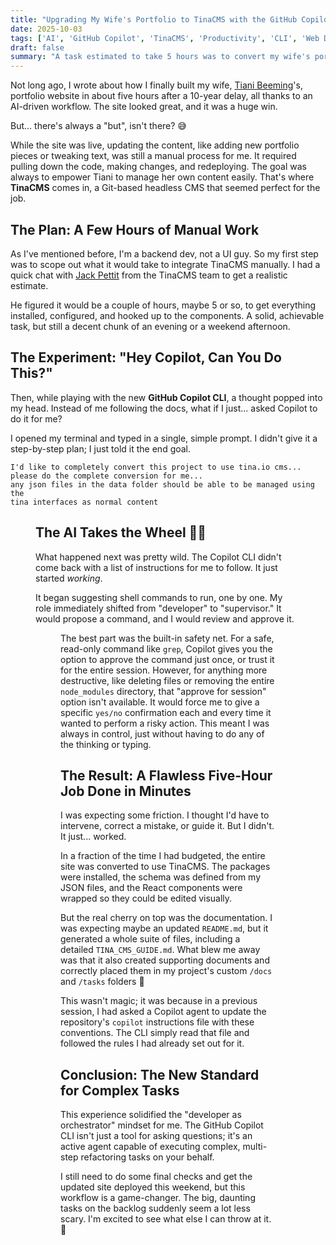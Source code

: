 ```yaml
---
title: "Upgrading My Wife's Portfolio to TinaCMS with the GitHub Copilot CLI"
date: 2025-10-03
tags: ['AI', 'GitHub Copilot', 'TinaCMS', 'Productivity', 'CLI', 'Web Development']
draft: false
summary: "A task estimated to take 5 hours was to convert my wife's portfolio to use TinaCMS. I decided to see if the new GitHub Copilot CLI could do it for me. The result was surprising."
---
```


Not long ago, I wrote about how I finally built my wife, [Tiani Beeming](https://tianibeeming.com)'s, portfolio website in about five hours after a 10-year delay, all thanks to an AI-driven workflow. The site looked great, and it was a huge win.

But... there's always a "but", isn't there? 😅

While the site was live, updating the content, like adding new portfolio pieces or tweaking text, was still a manual process for me. It required pulling down the code, making changes, and redeploying. The goal was always to empower Tiani to manage her own content easily. That's where **TinaCMS** comes in, a Git-based headless CMS that seemed perfect for the job.

## The Plan: A Few Hours of Manual Work

As I've mentioned before, I'm a backend dev, not a UI guy. So my first step was to scope out what it would take to integrate TinaCMS manually. I had a quick chat with [Jack Pettit](https://au.linkedin.com/in/jackdevau) from the TinaCMS team to get a realistic estimate.

He figured it would be a couple of hours, maybe 5 or so, to get everything installed, configured, and hooked up to the components. A solid, achievable task, but still a decent chunk of an evening or a weekend afternoon.

## The Experiment: "Hey Copilot, Can You Do This?"

Then, while playing with the new **GitHub Copilot CLI**, a thought popped into my head. Instead of me following the docs, what if I just... asked Copilot to do it for me?

I opened my terminal and typed in a single, simple prompt. I didn't give it a step-by-step plan; I just told it the end goal.

```
I'd like to completely convert this project to use tina.io cms... 
please do the complete conversion for me... 
any json files in the data folder should be able to be managed using the 
tina interfaces as normal content
```

<Figure
key="/images/copilot-cli-initial-prompt.png"
src="/images/copilot-cli-initial-prompt.png"
alt="A terminal window showing the GitHub Copilot CLI prompt being entered to start the TinaCMS conversion."
width="0" height="0"
caption="Just a single, high-level prompt to kick things off. Let's see what happens..."
/>

## The AI Takes the Wheel 🧑‍✈️

What happened next was pretty wild. The Copilot CLI didn't come back with a list of instructions for me to follow. It just started *working*.

It began suggesting shell commands to run, one by one. My role immediately shifted from "developer" to "supervisor." It would propose a command, and I would review and approve it.

<Figure
key="/images/copilot-cli-approving-command.png"
src="/images/copilot-cli-approving-command.png"
alt="A screenshot of the Copilot CLI prompting the user for permission to run a command like 'npm install'."
width="0" height="0"
caption="My main job was to review and approve the commands Copilot wanted to run."
/>

The best part was the built-in safety net. For a safe, read-only command like `grep`, Copilot gives you the option to approve the command just once, or trust it for the entire session. However, for anything more destructive, like deleting files or removing the entire `node_modules` directory, that "approve for session" option isn't available. It would force me to give a specific `yes/no` confirmation each and every time it wanted to perform a risky action. This meant I was always in control, just without having to do any of the thinking or typing.

## The Result: A Flawless Five-Hour Job Done in Minutes

I was expecting some friction. I thought I'd have to intervene, correct a mistake, or guide it. But I didn't. It just... worked.

In a fraction of the time I had budgeted, the entire site was converted to use TinaCMS. The packages were installed, the schema was defined from my JSON files, and the React components were wrapped so they could be edited visually.

But the real cherry on top was the documentation. I was expecting maybe an updated `README.md`, but it generated a whole suite of files, including a detailed `TINA_CMS_GUIDE.md`. What blew me away was that it also created supporting documents and correctly placed them in my project's custom `/docs` and `/tasks` folders 🤯

This wasn't magic; it was because in a previous session, I had asked a Copilot agent to update the repository's `copilot` instructions file with these conventions. The CLI simply read that file and followed the rules I had already set out for it.

## Conclusion: The New Standard for Complex Tasks

This experience solidified the "developer as orchestrator" mindset for me. The GitHub Copilot CLI isn't just a tool for asking questions; it's an active agent capable of executing complex, multi-step refactoring tasks on your behalf.

I still need to do some final checks and get the updated site deployed this weekend, but this workflow is a game-changer. The big, daunting tasks on the backlog suddenly seem a lot less scary. I'm excited to see what else I can throw at it. 🚀
